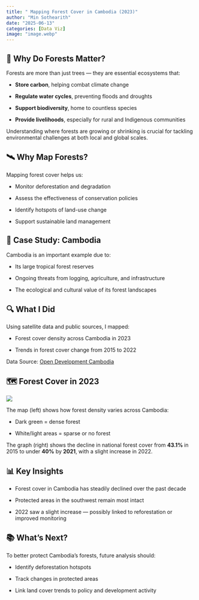 ```yaml
---
title: " Mapping Forest Cover in Cambodia (2023)"
author: "Min Sothearith"
date: "2025-06-13"
categories: [Data Viz]
image: "image.webp"
---
```

## **🌳 Why Do Forests Matter?**

Forests are more than just trees — they are essential ecosystems that:

 - **Store carbon**, helping combat climate change

 - **Regulate water cycles**, preventing floods and droughts

 - **Support biodiversity**, home to countless species

 - **Provide livelihoods**, especially for rural and Indigenous communities

Understanding where forests are growing or shrinking is crucial for tackling environmental challenges at both local and global scales.

## **🛰️ Why Map Forests?**

Mapping forest cover helps us:

 - Monitor deforestation and degradation

 - Assess the effectiveness of conservation policies

 - Identify hotspots of land-use change

 - Support sustainable land management

## **📍 Case Study: Cambodia**

Cambodia is an important example due to:

 - Its large tropical forest reserves

 - Ongoing threats from logging, agriculture, and infrastructure

 - The ecological and cultural value of its forest landscapes

## **🔍 What I Did**

Using satellite data and public sources, I mapped:

 - Forest cover density across Cambodia in 2023

 - Trends in forest cover change from 2015 to 2022

Data Source: [Open Development Cambodia](https://opendevelopmentcambodia.net/)

## **🗺️ Forest Cover in 2023**

![](Post1_Enviroviz.jpeg)


The map (left) shows how forest density varies across Cambodia:

 - Dark green = dense forest

 - White/light areas = sparse or no forest

The graph (right) shows the decline in national forest cover from **43.1% **in 2015 to under **40%** by **2021**, with a slight increase in 2022.

## **📊 Key Insights**

 - Forest cover in Cambodia has steadily declined over the past decade

 - Protected areas in the southwest remain most intact

 - 2022 saw a slight increase — possibly linked to reforestation or improved monitoring

## **📚 What’s Next?**

To better protect Cambodia’s forests, future analysis should:

 - Identify deforestation hotspots

 - Track changes in protected areas

 - Link land cover trends to policy and development activity

